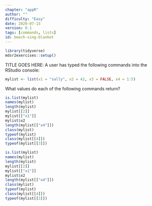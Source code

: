 ```yaml
---
chapter: "appR"
author: ""
difficulty: "Easy"
date: 2020-07-15 
version: 0.1
tags: [commands, lists]
id: beech-sing-blanket
---
```


```r
library(tidyverse)
mdsr2exercises::setup()
```

TITLE GOES HERE: A user has typed the following commands into the RStudio console:  

```r
mylist <- list(x1 = "sally", x2 = 42, x3 = FALSE, x4 = 1:5)
```

What values do each of the following commands return?
```r
is.list(mylist)
names(mylist)
length(mylist)
mylist[[2]]
mylist[["x1"]]
mylist$x2
length(mylist[["x4"]])
class(mylist)
typeof(mylist)
class(mylist[[4]])
typeof(mylist[[3]])
```


<!--begin-answer-->
```r
is.list(mylist)
names(mylist)
length(mylist)
mylist[[2]]
mylist[["x1"]]
mylist$x2
length(mylist[["x4"]])
class(mylist)
typeof(mylist)
class(mylist[[4]])
typeof(mylist[[3]])
```
<!--end-answer-->




